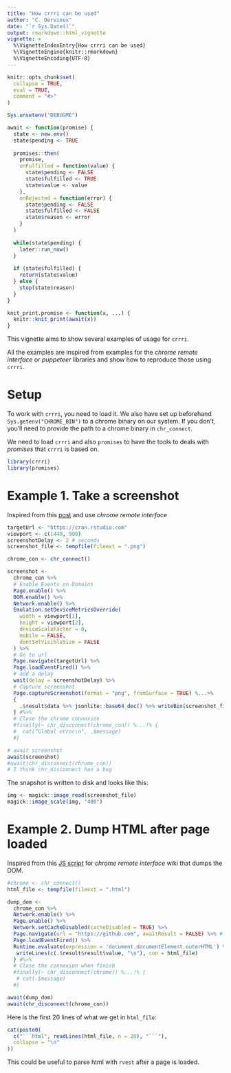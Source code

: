 ```yaml
---
title: "How crrri can be used"
author: "C. Dervieux"
date: "`r Sys.Date()`"
output: rmarkdown::html_vignette
vignette: >
  %\VignetteIndexEntry{How crrri can be used}
  %\VignetteEngine{knitr::rmarkdown}
  %\VignetteEncoding{UTF-8}
---
```


```r
knitr::opts_chunk$set(
  collapse = TRUE,
  eval = TRUE,
  comment = "#>"
)

Sys.unsetenv("DEBUGME")
```

```r
await <- function(promise) {
  state <- new.env()
  state$pending <- TRUE
  
  promises::then(
    promise,
    onFulfilled = function(value) {
      state$pending <- FALSE
      state$fulfilled <- TRUE
      state$value <- value
    },
    onRejected = function(error) {
      state$pending <- FALSE
      state$fulfilled <- FALSE
      state$reason <- error
    }
  )
  
  while(state$pending) {
    later::run_now()
  }
  
  if (state$fulfilled) {
    return(state$value)
  } else {
    stop(state$reason)
  }
}

knit_print.promise <- function(x, ...) {
  knitr::knit_print(await(x))
}
```

This vignette aims to show several examples of usage for `crrri`.

All the examples are inspired from examples for the _chrome remote interface_ or _puppeteer_ libraries and show how to reproduce those using `crrri`.

# Setup

To work with `crrri`, you need to load it. We also have set up beforehand `Sys.getenv("CHROME_BIN")` to a chrome binary on our system. If you don't, you'll need to provide the path to a chrome binary in `chr_connect`.

We need to load `crrri` and also `promises` to have the tools to deals with
_promises_ that `crrri` is based on.

```r
library(crrri)
library(promises)
```

# Example 1. Take a screenshot

Inspired from this
[post](https://jonathanmh.com/taking-full-page-screenshots-headless-chrome/) and
use _chrome remote interface_

```r
targetUrl <- "https://cran.rstudio.com"
viewport <- c(1440, 900)
screenshotDelay <- 2 # seconds
screenshot_file <- tempfile(fileext = ".png")

chrome_con <- chr_connect()

screenshot <-
  chrome_con %>%
  # Enable Events on Domains
  Page.enable() %>%
  DOM.enable() %>%
  Network.enable() %>%
  Emulation.setDeviceMetricsOverride(
    width = viewport[1],
    height = viewport[2],
    deviceScaleFactor = 0,
    mobile = FALSE,
    dontSetVisibleSize = FALSE
  ) %>%
  # Go to url
  Page.navigate(targetUrl) %>%
  Page.loadEventFired() %>%
  # add a delay 
  wait(delay = screenshotDelay) %>%
  # Capture screenshot
  Page.captureScreenshot(format = "png", fromSurface = TRUE) %...>% 
  {
    .$result$data %>% jsonlite::base64_dec() %>% writeBin(screenshot_file)
  } #%>%
  # Close the chrome connexion
  #finally(~ chr_disconnect(chrome_con)) %...!% {
  #  cat("Global error\n", .$message)
  #}
```

```r
# await screenshot
await(screenshot)
#await(chr_disconnect(chrome_con))
# I think chr_disconnect has a bug
```

The snapshot is written to disk and looks like this:
```r
img <- magick::image_read(screenshot_file)
magick::image_scale(img, "400")
```

# Example 2. Dump HTML after page loaded

Inspired from this [JS script](https://github.com/cyrus-and/chrome-remote-interface/wiki/Dump-HTML-after-page-load) for _chrome remote interface_ wiki that dumps the DOM.

```r
#chrome <- chr_connect()
html_file <- tempfile(fileext = ".html")

dump_dom <- 
  chrome_con %>%
  Network.enable() %>%
  Page.enable() %>%
  Network.setCacheDisabled(cacheDisabled = TRUE) %>%
  Page.navigate(url = "https://github.com", awaitResult = FALSE) %>% # because the following event listener does not use this result, it is safer to use awaitResult = FALSE
  Page.loadEventFired() %>%
  Runtime.evaluate(expression = 'document.documentElement.outerHTML') %...>% {
   writeLines(c(.$result$result$value, "\n"), con = html_file) 
  } #%>%
  # Close the connexion when finish
  #finally(~ chr_disconnect(chrome)) %...!% {
   # cat(.$message)
  #}
```

```r
await(dump_dom)
await(chr_disconnect(chrome_con))
```

Here is the first 20 lines of what we get in `html_file`:

```r
cat(paste0(
  c("```html", readLines(html_file, n = 20), "```"), 
  collapse = "\n"
))
```

This could be useful to parse html with `rvest` after a page is loaded. 
